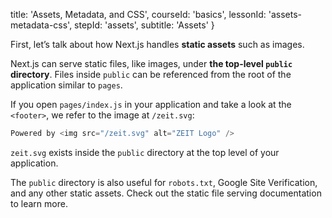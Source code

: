 
  title: 'Assets, Metadata, and CSS',
  courseId: 'basics',
  lessonId: 'assets-metadata-css',
  stepId: 'assets',
  subtitle: 'Assets'
}

First, let’s talk about how Next.js handles **static assets** such as images.

Next.js can serve static files, like images, under **the top-level `public` directory**. Files inside `public` can be referenced from the root of the application similar to `pages`.

If you open `pages/index.js` in your application and take a look at the `<footer>`, we refer to the image at `/zeit.svg`:

```jsx
Powered by <img src="/zeit.svg" alt="ZEIT Logo" />
```

`zeit.svg` exists inside the `public` directory at the top level of your application.

The `public` directory is also useful for `robots.txt`, Google Site Verification, and any other static assets. Check out the <Link href="/docs/[...slug]" as="/docs/basic-features/static-file-serving"><a>static file serving documentation</a></Link> to learn more.

